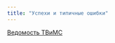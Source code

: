 ```yaml
---
title: "Успехи и типичные ошибки"
---
```


<a href="https://docs.google.com/spreadsheets/d/1DVbhvbtg__ZBUDxBJmIFFdJ-8j315kW3pNt3qMeRJ7w/edit?usp=sharing" title=>Ведомость ТВиМС</a> 
